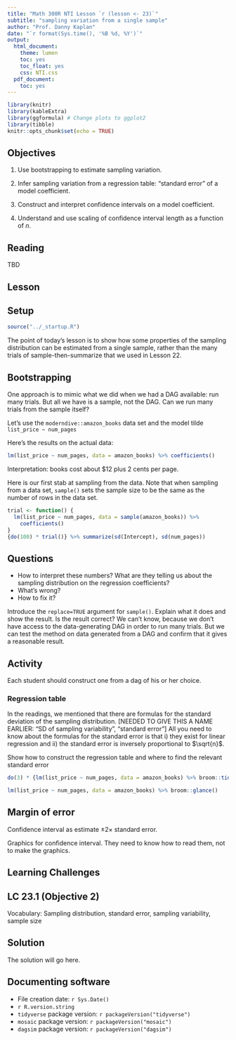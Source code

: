 ```yaml
---
title: "Math 300R NTI Lesson `r (lesson <- 23)`"
subtitle: "sampling variation from a single sample"
author: "Prof. Danny Kaplan"
date: "`r format(Sys.time(), '%B %d, %Y')`"
output:
  html_document:
    theme: lumen
    toc: yes
    toc_float: yes
    css: NTI.css
  pdf_document:
    toc: yes
---
```



```r
library(knitr)
library(kableExtra)
library(ggformula) # Change plots to ggplot2
library(tibble)
knitr::opts_chunk$set(echo = TRUE)
```

## Objectives


#. Use bootstrapping to estimate sampling variation.

#. Infer sampling variation from a regression table: "standard error" of a model coefficient.

#. Construct and interpret confidence intervals on a model coefficient.

#. Understand and use scaling of confidence interval length as a function of $n$.

## Reading

TBD


## Lesson

::: {.callout-tip icon=FALSE}
## Setup 

```r
source("../_startup.R")
```
:::



The point of today's lesson is to show how some properties of the sampling distribution can be estimated from a single sample, rather than the many trials of sample-then-summarize that we used in Lesson 22.

## Bootstrapping

One approach is to mimic what we did when we had a DAG available: run many trials. But all we have is a sample, not the DAG. Can we run many trials from the sample itself?

Let's use the `moderndive::amazon_books` data set and the model tilde `list_price ~ num_pages`

Here's the results on the actual data:
```r
lm(list_price ~ num_pages, data = amazon_books) %>% coefficients()
```
Interpretation: books cost about $12 plus 2 cents per page.

Here is our first stab at sampling from the data. Note that when sampling from a data set, `sample()` sets the sample size to be the same as the number of rows in the data set.
```r
trial <- function() {
  lm(list_price ~ num_pages, data = sample(amazon_books)) %>% 
    coefficients()
}
{do(100) * trial()} %>% summarize(sd(Intercept), sd(num_pages))
```
::: {.callout-note icon=false}
## Questions

- How to interpret these numbers? What are they telling us about the sampling distribution on the regression coefficients?
- What's wrong?
- How to fix it?
:::

Introduce the `replace=TRUE` argument for `sample()`. Explain what it does and show the result. 
Is the result correct? We can't know, because we don't have access to the data-generating DAG in order to run many trials. But we can test the method on data generated from a DAG and confirm that it gives a reasonable result.

::: {.callout-important icon=false}
## Activity

Each student should construct one from a dag of his or her choice.
:::

### Regression table

In the readings, we mentioned that there are formulas for the standard deviation of the sampling distribution. [NEEDED TO GIVE THIS A NAME EARLIER: "SD of sampling variability", "standard error"] All you need to know about the formulas for the standard error is that i) they exist for linear regression and ii) the standard error is inversely proportional to $\sqrt{n}$.

Show how to construct the regression table and where to find the relevant standard error

```r
do(3) * {lm(list_price ~ num_pages, data = amazon_books) %>% broom::tidy()}
```

```r
lm(list_price ~ num_pages, data = amazon_books) %>% broom::glance()
```


## Margin of error

Confidence interval as estimate $\pm 2\times$ standard error.

Graphics for confidence interval. They need to know how to read them, not to make the graphics.

## Learning Challenges

:::: {.callout-note icon=false}
## LC 23.1 (Objective 2)

Vocabulary: Sampling distribution, standard error, sampling variability, sample size

::: {.callout-tip}
## Solution


The solution will go here.
:::
::::

## Documenting software

* File creation date: `r Sys.Date()`
* `r R.version.string`
* `tidyverse` package version: `r packageVersion("tidyverse")`
* `mosaic` package version: `r packageVersion("mosaic")`
* `dagsim` package version: `r packageVersion("dagsim")`

  

